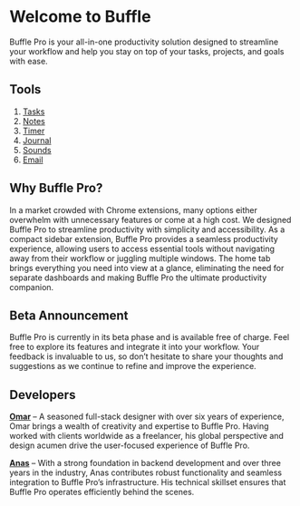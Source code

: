 # Welcome to Buffle

Buffle Pro is your all-in-one productivity solution designed to streamline your workflow and help you stay on top of your tasks, projects, and goals with ease.

## Tools
1. [Tasks](/policy/cookie)
2. [Notes](/policy/cookie)
3. [Timer](/policy/cookie)
4. [Journal](/policy/cookie)
5. [Sounds](/policy/cookie)
6. [Email](/policy/cookie)

## Why Buffle Pro?
In a market crowded with Chrome extensions, many options either overwhelm with unnecessary features or come at a high cost. We designed Buffle Pro to streamline productivity with simplicity and accessibility. As a compact sidebar extension, Buffle Pro provides a seamless productivity experience, allowing users to access essential tools without navigating away from their workflow or juggling multiple windows. The home tab brings everything you need into view at a glance, eliminating the need for separate dashboards and making Buffle Pro the ultimate productivity companion.

## Beta Announcement
Buffle Pro is currently in its beta phase and is available free of charge. Feel free to explore its features and integrate it into your workflow. Your feedback is invaluable to us, so don’t hesitate to share your thoughts and suggestions as we continue to refine and improve the experience.

## Developers
[**Omar**](https://www.linkedin.com/in/omarthisside/) – A seasoned full-stack designer with over six years of experience, Omar brings a wealth of creativity and expertise to Buffle Pro. Having worked with clients worldwide as a freelancer, his global perspective and design acumen drive the user-focused experience of Buffle Pro.


[**Anas**](https://www.linkedin.com/in/mohd-anas-52177a1b6/) – With a strong foundation in backend development and over three years in the industry, Anas contributes robust functionality and seamless integration to Buffle Pro’s infrastructure. His technical skillset ensures that Buffle Pro operates efficiently behind the scenes.



